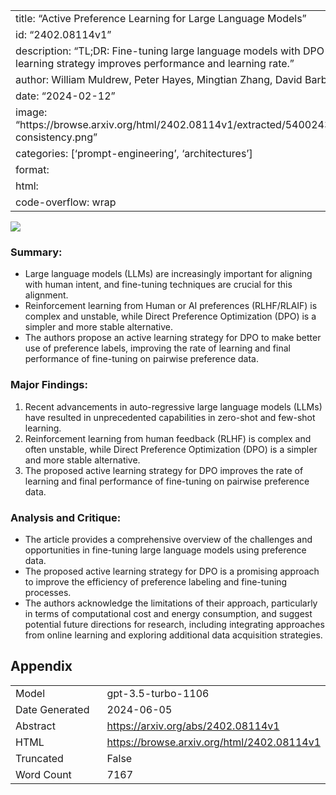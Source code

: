 
---
title: "Active Preference Learning for Large Language Models"
id: "2402.08114v1"
description: "TL;DR: Fine-tuning large language models with DPO active learning strategy improves performance and learning rate."
author: William Muldrew, Peter Hayes, Mingtian Zhang, David Barber
date: "2024-02-12"
image: "https://browse.arxiv.org/html/2402.08114v1/extracted/5400243/figs/gpt-consistency.png"
categories: ['prompt-engineering', 'architectures']
format:
  html:
    code-overflow: wrap
---

![](https://browse.arxiv.org/html/2402.08114v1/extracted/5400243/figs/gpt-consistency.png)

### Summary:
- Large language models (LLMs) are increasingly important for aligning with human intent, and fine-tuning techniques are crucial for this alignment.
- Reinforcement learning from Human or AI preferences (RLHF/RLAIF) is complex and unstable, while Direct Preference Optimization (DPO) is a simpler and more stable alternative.
- The authors propose an active learning strategy for DPO to make better use of preference labels, improving the rate of learning and final performance of fine-tuning on pairwise preference data.

### Major Findings:
1. Recent advancements in auto-regressive large language models (LLMs) have resulted in unprecedented capabilities in zero-shot and few-shot learning.
2. Reinforcement learning from human feedback (RLHF) is complex and often unstable, while Direct Preference Optimization (DPO) is a simpler and more stable alternative.
3. The proposed active learning strategy for DPO improves the rate of learning and final performance of fine-tuning on pairwise preference data.

### Analysis and Critique:
- The article provides a comprehensive overview of the challenges and opportunities in fine-tuning large language models using preference data.
- The proposed active learning strategy for DPO is a promising approach to improve the efficiency of preference labeling and fine-tuning processes.
- The authors acknowledge the limitations of their approach, particularly in terms of computational cost and energy consumption, and suggest potential future directions for research, including integrating approaches from online learning and exploring additional data acquisition strategies.

## Appendix

|          |          |
|----------|----------|
| Model     | gpt-3.5-turbo-1106       |
| Date Generated     | 2024-06-05       |
| Abstract | [https://arxiv.org/abs/2402.08114v1](https://arxiv.org/abs/2402.08114v1)        |
| HTML     | [https://browse.arxiv.org/html/2402.08114v1](https://browse.arxiv.org/html/2402.08114v1)       |
| Truncated       | False       |
| Word Count       | 7167       |